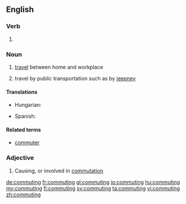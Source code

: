 ==English==

===Verb===
{{head|en}}

# {{present participle of|commute}}

===Noun===
{{wikipedia}}
{{en-noun|-}}

# [[travel]] between home and workplace
# {{context|Philippines|lang=en}} travel by public transportation such as by [[jeepney]]

====Translations====

{{trans-top|travel between home and workplace}}
* Hungarian: {{t+|hu|ingázás}}
{{trans-mid}}
* Spanish: {{t+|es|conmutaje}}
{{trans-bottom}}

====Related terms====
* [[commuter]]

===Adjective===
{{en-adj|-}}

# Causing, or involved in [[commutation]]

[[de:commuting]]
[[fr:commuting]]
[[gl:commuting]]
[[io:commuting]]
[[hu:commuting]]
[[my:commuting]]
[[fi:commuting]]
[[sv:commuting]]
[[ta:commuting]]
[[vi:commuting]]
[[zh:commuting]]